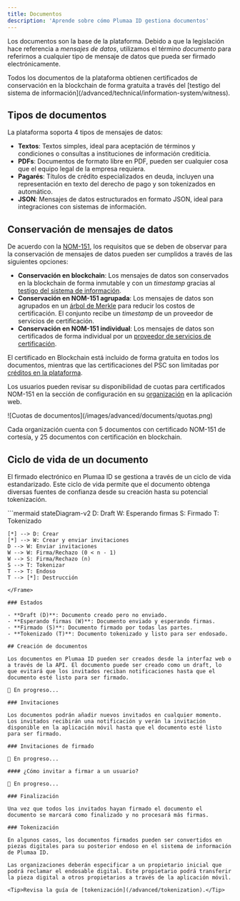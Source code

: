 ```yaml
---
title: Documentos
description: 'Aprende sobre cómo Plumaa ID gestiona documentos'
---
```


Los documentos son la base de la plataforma. Debido a que la legislación hace referencia a _mensajes de datos_, utilizamos el término _documento_ para referirnos a cualquier tipo de mensaje de datos que pueda ser firmado electrónicamente.

<Check>
Todos los documentos de la plataforma obtienen certificados de conservación en la blockchain de forma gratuita a través del [testigo del sistema de información](/advanced/technical/information-system/witness).
</Check>

## Tipos de documentos

La plataforma soporta 4 tipos de mensajes de datos:

- **Textos**: Textos simples, ideal para aceptación de términos y condiciones o consultas a instituciones de información crediticia.
- **PDFs**: Documentos de formato libre en PDF, pueden ser cualquier cosa que el equipo legal de la empresa requiera.
- **Pagarés**: Títulos de crédito especializados en deuda, incluyen una representación en texto del derecho de pago y son tokenizados en automático.
- **JSON**: Mensajes de datos estructurados en formato JSON, ideal para integraciones con sistemas de información.

## Conservación de mensajes de datos

De acuerdo con la [NOM-151](/advanced/technical/electronic-signature/trust-service-providers#certificados-de-nom-151), los requisitos que se deben de observar para la conservación de mensajes de datos pueden ser cumplidos a través de las siguientes opciones:

- **Conservación en blockchain**: Los mensajes de datos son conservados en la blockchain de forma inmutable y con un _timestamp_ gracias al [testigo del sistema de información](/advanced/technical/information-system/witness).
- **Conservación en NOM-151 agrupada**: Los mensajes de datos son agrupados en un [árbol de Merkle](/advanced/technical/electronic-signature/data-message-conservation#merkle-tree) para reducir los costos de certificación. El conjunto recibe un _timestamp_ de un proveedor de servicios de certificación.
- **Conservación en NOM-151 individual**: Los mensajes de datos son certificados de forma individual por un [proveedor de servicios de certificación](/advanced/technical/electronic-signature/trust-service-providers).

El certificado en Blockchain está incluido de forma gratuita en todos los documentos, mientras que las certificaciones del PSC son limitadas por [créditos en la plataforma](/advanced/organizations#cuotas-de-documentos).

Los usuarios pueden revisar su disponibilidad de cuotas para certificados NOM-151 en la sección de configuración en su [organización](/advanced/organizations) en la aplicación web.

<Frame>
![Cuotas de documentos](/images/advanced/documents/quotas.png)
</Frame>

<Note>Cada organización cuenta con 5 documentos con certificado NOM-151 de cortesía, y 25 documentos con certificación en blockchain.</Note>

## Ciclo de vida de un documento

El firmado electrónico en Plumaa ID se gestiona a través de un ciclo de vida estandarizado. Este ciclo de vida permite que el documento obtenga diversas fuentes de confianza desde su creación hasta su potencial tokenización.

<Frame>
```mermaid
stateDiagram-v2
    D: Draft
    W: Esperando firmas
    S: Firmado
    T: Tokenizado

    [*] --> D: Crear
    [*] --> W: Crear y enviar invitaciones
    D --> W: Enviar invitaciones
    W --> W: Firma/Rechazo (0 < n - 1)
    W --> S: Firma/Rechazo (n)
    S --> T: Tokenizar
    T --> T: Endoso
    T --> [*]: Destrucción
```
</Frame>

### Estados

- **Draft (D)**: Documento creado pero no enviado.
- **Esperando firmas (W)**: Documento enviado y esperando firmas.
- **Firmado (S)**: Documento firmado por todas las partes.
- **Tokenizado (T)**: Documento tokenizado y listo para ser endosado.

## Creación de documentos

Los documentos en Plumaa ID pueden ser creados desde la interfaz web o a través de la API. El documento puede ser creado como un draft, lo que evitará que los invitados reciban notificaciones hasta que el documento esté listo para ser firmado.

🚧 En progreso...

### Invitaciones

Los documentos podrán añadir nuevos invitados en cualquier momento. Los invitados recibirán una notificación y verán la invitación disponible en la aplicación móvil hasta que el documento esté listo para ser firmado.

### Invitaciones de firmado

🚧 En progreso...

#### ¿Cómo invitar a firmar a un usuario?

🚧 En progreso...

### Finalización

Una vez que todos los invitados hayan firmado el documento el documento se marcará como finalizado y no procesará más firmas.

### Tokenización

En algunos casos, los documentos firmados pueden ser convertidos en piezas digitales para su posterior endoso en el sistema de información de Plumaa ID.

Las organizaciones deberán especificar a un propietario inicial que podrá reclamar el endosable digital. Este propietario podrá transferir la pieza digital a otros propietarios a través de la aplicación móvil.

<Tip>Revisa la guía de [tokenización](/advanced/tokenization).</Tip>

